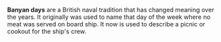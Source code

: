 '''Banyan days''' are a British naval tradition that has changed meaning over the years. It originally was used to name that day of the week where no meat was served on  board ship. It now is used to describe a picnic or cookout for the ship's crew.

{{msg: Stub}}